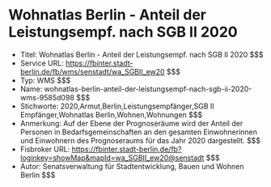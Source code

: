 # Wohnatlas Berlin - Anteil der Leistungsempf. nach SGB II 2020
- Titel: Wohnatlas Berlin - Anteil der Leistungsempf. nach SGB II 2020 $$$
- Service URL: https://fbinter.stadt-berlin.de/fb/wms/senstadt/wa_SGBII_ew20 $$$
- Typ: WMS $$$
- Name: wohnatlas-berlin-anteil-der-leistungsempf-nach-sgb-ii-2020-wms-9585d098 $$$
- Stichworte: 2020,Armut,Berlin,Leistungsempfänger,SGB II Empfänger,Wohnatlas Berlin,Wohnen,Wohnungen $$$
- Anmerkung: Auf der Ebene der Prognoseräume wird der Anteil der Personen in Bedarfsgemeinschaften an den gesamten Einwohnerinnen und Einwohnern des Prognoseraums für das Jahr 2020 dargestellt. $$$
- Fisbroker URL: https://fbinter.stadt-berlin.de/fb?loginkey=showMap&mapId=wa_SGBII_ew20@senstadt $$$
- Autor: Senatsverwaltung für Stadtentwicklung, Bauen und Wohnen Berlin $$$
